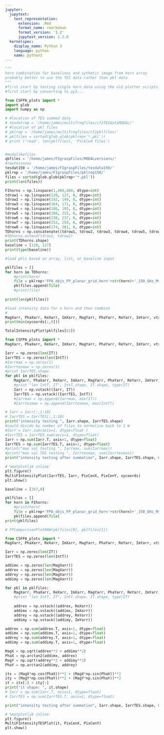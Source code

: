 ```yaml
---
jupyter:
  jupytext:
    text_representation:
      extension: .Rmd
      format_name: rmarkdown
      format_version: '1.2'
      jupytext_version: 1.3.0
  kernelspec:
    display_name: Python 3
    language: python
    name: python3
---
```


```python
"""
horn combination for baselines and sythetic image from horn array
probably better to use the TES data rather than pkl data
"""
#first start by testing single horn data using the old plotter scripts
#first start by converting to py3...

from CSFPA_plots import *
import glob
import numpy as np
```

```python
# #location of TES summed data
# tesdatrep = '/home/james/multifreqfiles/cf2TESdataMODAL/'
# #location of pkl files
# pklrep = '/home/james/multifreqfiles/cf2pklfiles/'
# pklfiles = sorted(glob.glob(pklrep+'*.pkl'))
# print ('read', len(pklfiles), 'Pickled files')


#modalikefiles
qbfiles = '/home/james/FIgraspFiles/MODALversions/'
#rawtessaves
tesdat150 = '/home/james/FIgraspFiles/tesdata150/'
pklrep = '/home/james/FIgraspFiles/pklrep150/'
files = sorted(glob.glob(pklrep+'*.pkl'))
print(len(files))

FIhorns = np.linspace(1,400,400, dtype=int)
tdrow1 = np.linspace(120, 127, 8, dtype=int)
tdrow2 = np.linspace(142, 149, 8, dtype=int)
tdrow3 = np.linspace(164, 171, 8, dtype=int)
tdrow4 = np.linspace(186, 193, 8, dtype=int)
tdrow5 = np.linspace(208, 215, 8, dtype=int)
tdrow6 = np.linspace(230, 237, 8, dtype=int)
tdrow7 = np.linspace(252, 259, 8, dtype=int)
tdrow8 = np.linspace(274, 281, 8, dtype=int)
TDhorns = np.concatenate((tdrow1, tdrow2, tdrow3, tdrow4, tdrow5, tdrow6, tdrow7, tdrow8))
#TDhorns.extend(tdrow1, tdrow2)
print(TDhorns.shape)
baseline = [120, 127]
print(type(baseline))

#load pkls based on array, list, or baseline input

pklfiles = []
for horn in TDhorns:
    #print(horn)
    file = pklrep+'FPA_objs_FP_planar_grid_horn'+str(horn)+'_150_GHz_Mstyle.pkl'
    pklfiles.append(file)
    #print(file)
    
print(len(pklfiles))

#load intensity data for a horn and then combine
#
MagXarr, PhaXarr, ReXarr, ImXarr, MagYarr, PhaYarr, ReYarr, ImYarr, vtxcntarr, PixCenX, PixCenY, IntX, IntY, IntT, Ix, Iy, IT, xycoords, filename, freq = RetrieveVars(pklfiles[0])
print(min(xycoords[:,0]))

TotalIntensityPlot(pklfiles[63])

```

```python
from CSFPA_plots import *
MagXarr, PhaXarr, ReXarr, ImXarr, MagYarr, PhaYarr, ReYarr, ImYarr, vtxcntarr, PixCenX, PixCenY, IntX, IntY, IntT, Ix, Iy, IT, xycoords, filename, freq = RetrieveVars(pklfiles[0])

Iarr = np.zeros(len(IT))
IarrTES = np.zeros(len(IntT))
#Iarrmax = np.zeros(1)
#Iarrtesmax = np.zeros(1)
#print IarrTES.shape
for pkl in pklfiles:
    MagXarr, PhaXarr, ReXarr, ImXarr, MagYarr, PhaYarr, ReYarr, ImYarr, vtxcntarr, PixCenX, PixCenY, IntX, IntY, IntT, Ix, Iy, IT, xycoords, filename, freq = RetrieveVars(pkl)
    #print "len IntT, IT", IntT.shape, IT.shape, type(IT)
    Iarr = np.vstack((Iarr, IT))
    IarrTES = np.vstack((IarrTES, IntT))
    #Iarrmax = np.append(Iarrmax, max(IT))
    #Iarrtesmax = np.append(Iarrtesmax, max(IntT))

# Iarr = Iarr[:,1:10]
# IarrTES = IarrTES[:,1:10]
print("intensity testing ", Iarr.shape, IarrTES.shape)
#could divide by number of files to normalise back to 1 W
#Iarr = Iarr.sum(axis=1, dtype=float )
#IarrTES = IarrTES.sum(axis=1, dtype=float)
Iarr = np.sum(Iarr.T, axis=1, dtype=float)
IarrTES = np.sum(IarrTES.T, axis=1, dtype=float)
#print("max val testing ", Iarrmax, sum(Iarrmax))
#print("max val TES testing ", Iarrtesmax, sum(Iarrtesmax))
print("intensity testing after summation", Iarr.shape, IarrTES.shape, max(Iarr))

# %matplotlib inline
plt.figure()
MultiFIntensityPlot(IarrTES, Iarr, PixCenX, PixCenY, xycoords)
plt.show()
```

```python
baseline = [267,8]

pklfiles = []
for horn in FIhorns:
    #print(horn)
    file = pklrep+'FPA_objs_FP_planar_grid_horn'+str(horn)+'_150_GHz_Mstyle.pkl'
    pklfiles.append(file)
print(pklfiles)

# FPComparisonPlotRAW(pklfiles[0], pklfiles[1])

from CSFPA_plots import *
MagXarr, PhaXarr, ReXarr, ImXarr, MagYarr, PhaYarr, ReYarr, ImYarr, vtxcntarr, PixCenX, PixCenY, IntX, IntY, IntT, Ix, Iy, IT, xycoords, filename, freq = RetrieveVars(pklfiles[0])

Iarr = np.zeros(len(IT))
IarrTES = np.zeros(len(IntT))

addimx = np.zeros(len(MagXarr))
addrex = np.zeros(len(MagXarr))
addrey = np.zeros(len(MagXarr))
addimy = np.zeros(len(MagXarr))

for pkl in pklfiles:
    MagXarr, PhaXarr, ReXarr, ImXarr, MagYarr, PhaYarr, ReYarr, ImYarr, vtxcntarr, PixCenX, PixCenY, IntX, IntY, IntT, Ix, Iy, IT, xycoords, filename, freq = RetrieveVars(pkl)
    #print "len IntT, IT", IntT.shape, IT.shape, type(IT)
    
    addrex = np.vstack((addrex, ReXarr))
    addimx = np.vstack((addimx, ImXarr))
    addrey = np.vstack((addrey, ReYarr))
    addimy = np.vstack((addimy, ImYarr))

addrex = np.sum(addrex.T, axis=1, dtype=float)
addimx = np.sum(addimx.T, axis=1, dtype=float)
addrey = np.sum(addrey.T, axis=1, dtype=float)
addimy = np.sum(addimy.T, axis=1, dtype=float)

MagX = np.sqrt(addrex**2 + addimx**2)
PhaX = np.arctan2(addimx, addrex)
MagY = np.sqrt(addrey**2 + addimy**2)
PhaY = np.arctan2(addimy, addrey)

itx = (MagX*np.cos(PhaX))**2 + (MagX*np.sin(PhaX))**2
ity = (MagY*np.cos(PhaY))**2 + (MagY*np.sin(PhaY))**2
it = itx[:] + ity[:]
print("it shape: ", it.shape)
# Iarr = np.sum(Iarr.T, axis=1, dtype=float)
# IarrTES = np.sum(IarrTES.T, axis=1, dtype=float)

print("intensity testing after summation", Iarr.shape, IarrTES.shape, max(Iarr))

# %matplotlib inline
plt.figure()
MultiFIntensityTESPlot(it, PixCenX, PixCenY)
plt.show()
```

```python

```
